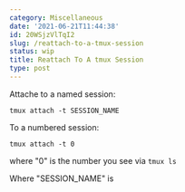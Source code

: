 ```yaml
---
category: Miscellaneous
date: '2021-06-21T11:44:38'
id: 20WSjzVlTqI2
slug: /reattach-to-a-tmux-session
status: wip
title: Reattach To A tmux Session
type: post
---
```


Attache to a named session:

```command
tmux attach -t SESSION_NAME
```


To a numbered session:

```command
tmux attach -t 0
```
where "0" is the number you see via `tmux ls`



Where "SESSION_NAME" is